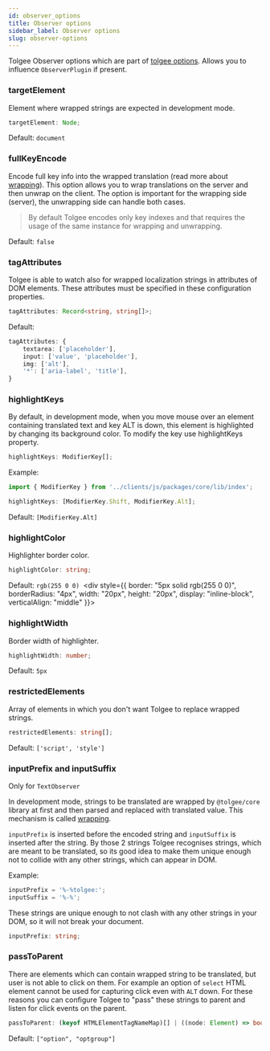```yaml
---
id: observer_options
title: Observer options
sidebar_label: Observer options
slug: observer-options
---
```


Tolgee Observer options which are part of [tolgee options](./options). Allows you to influence `ObserverPlugin` if present.

### targetElement

Element where wrapped strings are expected in development mode.

```ts
targetElement: Node;
```

Default: `document`

### fullKeyEncode

Encode full key info into the wrapped translation (read more about [wrapping](/js-sdk/wrapping)). This option allows you to wrap translations on the server and then unwrap on the client. The option is important for the wrapping side (server), the unwrapping side can handle both cases.

> By default Tolgee encodes only key indexes and that requires the usage of the same instance for wrapping and unwrapping.

Default: `false`


### tagAttributes

Tolgee is able to watch also for wrapped localization strings in attributes of DOM elements.
These attributes must be specified in these configuration properties.

```ts
tagAttributes: Record<string, string[]>;
```

Default:

```ts
tagAttributes: {
    textarea: ['placeholder'],
    input: ['value', 'placeholder'],
    img: ['alt'],
    '*': ['aria-label', 'title'],
}
```

### highlightKeys

By default, in development mode, when you move mouse over an element containing translated text and key ALT is down, this element is highlighted by changing its background color. To modify the key use highlightKeys property.

```ts
highlightKeys: ModifierKey[];
```

Example:

```ts
import { ModifierKey } from '../clients/js/packages/core/lib/index';

highlightKeys: [ModifierKey.Shift, ModifierKey.Alt];
```

Default: `[ModifierKey.Alt]`

### highlightColor

Highlighter border color.

```ts
highlightColor: string;
```

Default: `rgb(255 0 0)`&nbsp;&nbsp;<div style={{
border: "5px solid rgb(255 0 0)",
borderRadius: "4px",
width: "20px",
height: "20px",
display: "inline-block",
verticalAlign: "middle"
}}></div>

### highlightWidth

Border width of highlighter.

```ts
highlightWidth: number;
```

Default: `5px`

### restrictedElements

Array of elements in which you don't want Tolgee to replace wrapped strings.

```ts
restrictedElements: string[];
```

Default: `['script', 'style']`

### inputPrefix and inputSuffix

Only for `TextObserver`

In development mode, strings to be translated are wrapped by `@tolgee/core` library at first and then parsed and replaced with
translated value. This mechanism is called [wrapping](/wrapping.mdx).

`inputPrefix` is inserted before the encoded string and `inputSuffix` is inserted after the string. By those 2 strings
Tolgee recognises strings, which are meant to be translated, so its good idea to make them unique enough not to collide
with any other strings, which can appear in DOM.

Example:

```typescript
inputPrefix = '%-%tolgee:';
inputSuffix = '%-%';
```

These strings are unique enough to not clash with any other strings in your DOM, so it will not break your document.

```ts
inputPrefix: string;
```

### passToParent

There are elements which can contain wrapped string to be translated, but user is not able to click on them. For example
an option of `select` HTML element cannot be used for capturing click even with `ALT` down. For these reasons you can
configure Tolgee to "pass" these strings to parent and listen for click events on the parent.

```ts
passToParent: (keyof HTMLElementTagNameMap)[] | ((node: Element) => boolean);
```

Default: `["option", "optgroup"]`